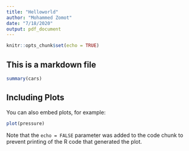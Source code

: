 ---
title: "Helloworld"
author: "Mohammed Zomot"
date: "7/18/2020"
output: pdf_document
---

```{r setup, include=FALSE}
knitr::opts_chunk$set(echo = TRUE)
```
## This is a markdown file

```{r cars}
summary(cars)
```

## Including Plots

You can also embed plots, for example:

```{r pressure, echo=FALSE}
plot(pressure)
```

Note that the `echo = FALSE` parameter was added to the code chunk to prevent printing of the R code that generated the plot.
